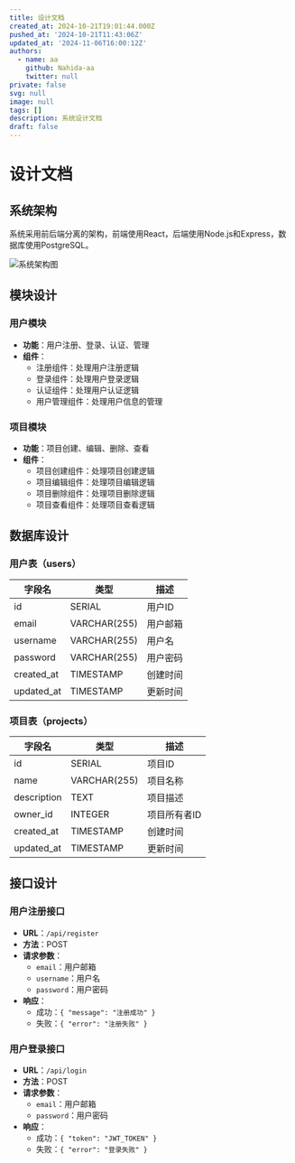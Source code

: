 ```yaml
---
title: 设计文档
created_at: 2024-10-21T19:01:44.000Z
pushed_at: '2024-10-21T11:43:06Z'
updated_at: '2024-11-06T16:00:12Z'
authors:
  - name: aa
    github: Nahida-aa
    twitter: null
private: false
svg: null
image: null
tags: []
description: 系统设计文档
draft: false
---
```

# 设计文档

## 系统架构
系统采用前后端分离的架构，前端使用React，后端使用Node.js和Express，数据库使用PostgreSQL。

![系统架构图](system_architecture.png)

## 模块设计
### 用户模块
- **功能**：用户注册、登录、认证、管理
- **组件**：
  - 注册组件：处理用户注册逻辑
  - 登录组件：处理用户登录逻辑
  - 认证组件：处理用户认证逻辑
  - 用户管理组件：处理用户信息的管理

### 项目模块
- **功能**：项目创建、编辑、删除、查看
- **组件**：
  - 项目创建组件：处理项目创建逻辑
  - 项目编辑组件：处理项目编辑逻辑
  - 项目删除组件：处理项目删除逻辑
  - 项目查看组件：处理项目查看逻辑

## 数据库设计
### 用户表（users）
| 字段名       | 类型          | 描述           |
| ------------ | ------------- | -------------- |
| id           | SERIAL        | 用户ID         |
| email        | VARCHAR(255)  | 用户邮箱       |
| username     | VARCHAR(255)  | 用户名         |
| password     | VARCHAR(255)  | 用户密码       |
| created_at   | TIMESTAMP     | 创建时间       |
| updated_at   | TIMESTAMP     | 更新时间       |

### 项目表（projects）
| 字段名       | 类型          | 描述           |
| ------------ | ------------- | -------------- |
| id           | SERIAL        | 项目ID         |
| name         | VARCHAR(255)  | 项目名称       |
| description  | TEXT          | 项目描述       |
| owner_id     | INTEGER       | 项目所有者ID   |
| created_at   | TIMESTAMP     | 创建时间       |
| updated_at   | TIMESTAMP     | 更新时间       |

## 接口设计
### 用户注册接口
- **URL**：`/api/register`
- **方法**：POST
- **请求参数**：
  - `email`：用户邮箱
  - `username`：用户名
  - `password`：用户密码
- **响应**：
  - 成功：`{ "message": "注册成功" }`
  - 失败：`{ "error": "注册失败" }`

### 用户登录接口
- **URL**：`/api/login`
- **方法**：POST
- **请求参数**：
  - `email`：用户邮箱
  - `password`：用户密码
- **响应**：
  - 成功：`{ "token": "JWT_TOKEN" }`
  - 失败：`{ "error": "登录失败" }`
